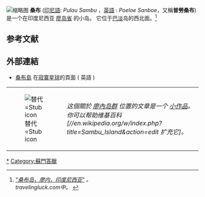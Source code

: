 [[File:COLLECTIE_TROPENMUSEUM_Chinese_jonk_bij_Poelau_Samboe_TMnr_60055710.jpg|缩略图]]
'''桑布''' ([[印尼語|印尼語]]:<span> </span><span lang="id">''Pulau Sambu''</span>
，[[英語|英語]] : ''Poeloe Sanboe''，又稱'''普勞桑布''')是一个在印度尼西亚 [[廖内群岛省|廖岛省]] 的小岛。
它位于[[巴淡島|巴淡]]岛的西北面。<ref><cite class="citation web">[http://travelingluck.com/Asia/Indonesia/Riau/_1628936_Pulau+Sambu.html#local_map "桑布岛，廖内，印度尼西亚"] {{Wayback|url=http://travelingluck.com/Asia/Indonesia/Riau/_1628936_Pulau+Sambu.html#local_map |date=20161108052143 }}。<br>
travelingluck.com中。</cite><span class="Z3988" title="ctx_ver=Z39.88-2004&rfr_id=info%3Asid%2Fen.wikipedia.org%3ASambu+Island&rft.btitle=Pulau+Sambu%2C+Riau%2C+Indonesia&rft.genre=unknown&rft_id=http%3A%2F%2Ftravelingluck.com%2FAsia%2FIndonesia%2FRiau%2F_1628936_Pulau%2BSambu.html%23local_map&rft.pub=travelingluck.com&rft_val_fmt=info%3Aofi%2Ffmt%3Akev%3Amtx%3Abook"> </span></ref>

== 参考文献 ==
<div class="reflist" style="list-style-type: decimal;">
<references /></div>
== 外部連結 ==
*[https://www.lonelyplanet.com/indonesia/poeloe-sanboe 桑布島] {{Wayback|url=https://www.lonelyplanet.com/indonesia/poeloe-sanboe |date=20161107155108 }}在[[寂寞星球|寂寞星球]]的頁面 ( 英語 )

{| class="metadata plainlinks stub" style="background: transparent none repeat scroll 0% 0%;"
| id="32" |[[File:Flag_map_of_Indonesia.svg|替代=Stub icon]]
| id="35" |''这個關於 [[廖内群岛省|廖內岛群]] 位置的文章是一个 [[Wikipedia:小作品|小作品]]。 你可以帮助维基百科 [//en.wikipedia.org/w/index.php?title=Sambu_Island&action=edit 扩充它]。''<div class="plainlinks hlist navbar mini" id="41" style="position: absolute; right: 15px; display: none;">
* <abbr title="View this template">v</abbr>
* <abbr title="Discuss this template">t</abbr>
* [//en.wikipedia.org/w/index.php?title=Template:RiauIslands-geo-stub&action=edit <abbr title="Edit this template">e</abbr>]
</div>
|}

{{Indonesia}}
{{DEFAULTSORT:Riau}}
[[Category:廖内群岛省|*]]
[[Category:蘇門答臘|Category:蘇門答臘]]